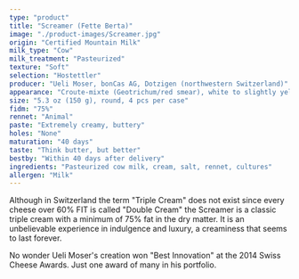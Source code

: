```yaml
---
type: "product"
title: "Screamer (Fette Berta)"
image: "./product-images/Screamer.jpg"
origin: "Certified Mountain Milk"
milk_type: "Cow"
milk_treatment: "Pasteurized"
texture: "Soft"
selection: "Hostettler"
producer: "Ueli Moser, bonCas AG, Dotzigen (northwestern Switzerland)"
appearance: "Croute-mixte (Geotrichum/red smear), white to slightly yellow"
size: "5.3 oz (150 g), round, 4 pcs per case"
fidm: "75%"
rennet: "Animal"
paste: "Extremely creamy, buttery"
holes: "None"
maturation: "40 days"
taste: "Think butter, but better"
bestby: "Within 40 days after delivery"
ingredients: "Pasteurized cow milk, cream, salt, rennet, cultures"
allergen: "Milk"
---
```


Although in Switzerland the term "Triple Cream" does not exist since every cheese over 60% FIT is called "Double Cream" the Screamer is a classic triple cream with a minimum of 75% fat in the dry matter. It is an unbelievable experience in indulgence and luxury, a creaminess that seems to last forever.

No wonder Ueli Moser's creation won "Best Innovation" at the 2014 Swiss Cheese Awards. Just one award of many in his portfolio.